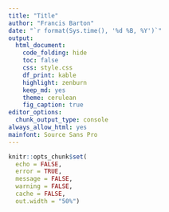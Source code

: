 ```yaml
---
title: "Title"
author: "Francis Barton"
date: "`r format(Sys.time(), '%d %B, %Y')`"
output:
  html_document: 
    code_folding: hide
    toc: false
    css: style.css
    df_print: kable
    highlight: zenburn
    keep_md: yes
    theme: cerulean
    fig_caption: true
editor_options:
  chunk_output_type: console
always_allow_html: yes
mainfont: Source Sans Pro
---
```


```r
knitr::opts_chunk$set(
  echo = FALSE,
  error = TRUE,
  message = FALSE,
  warning = FALSE,
  cache = FALSE,
  out.width = "50%")
```


